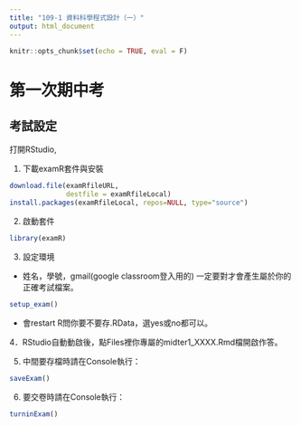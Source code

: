 ```yaml
---
title: "109-1 資料科學程式設計（一）"
output: html_document
---
```


```r
knitr::opts_chunk$set(echo = TRUE, eval = F)
```

# 第一次期中考 

## 考試設定

打開RStudio, 

1. 下載examR套件與安裝
```r
download.file(examRfileURL,
              destfile = examRfileLocal)
install.packages(examRfileLocal, repos=NULL, type="source")
```

2. 啟動套件
```r
library(examR)
```

3. 設定環境

  * 姓名，學號，gmail(google classroom登入用的) 一定要對才會產生屬於你的正確考試檔案。
  
```r
setup_exam()
```

  * 會restart R問你要不要存.RData，選yes或no都可以。
  
4．RStudio自動動啟後，點Files裡你專屬的midter1_XXXX.Rmd檔開啟作答。

5. 中間要存檔時請在Console執行：
```r
saveExam()
```

6. 要交卷時請在Console執行：
```r
turninExam()
```

